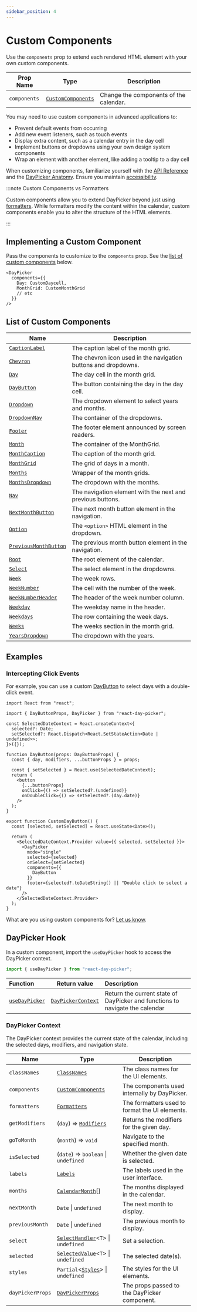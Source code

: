 ```yaml
---
sidebar_position: 4
---
```


# Custom Components

Use the `components` prop to extend each rendered HTML element with your own custom components.

| Prop Name    | Type                                                          | Description                            |
| ------------ | ------------------------------------------------------------- | -------------------------------------- |
| `components` | [`CustomComponents`](../api/type-aliases/CustomComponents.md) | Change the components of the calendar. |

You may need to use custom components in advanced applications to:

- Prevent default events from occurring
- Add new event listeners, such as touch events
- Display extra content, such as a calendar entry in the day cell
- Implement buttons or dropdowns using your own design system components
- Wrap an element with another element, like adding a tooltip to a day cell

When customizing components, familiarize yourself with the [API Reference](../api#components) and the [DayPicker Anatomy](../docs/anatomy.mdx). Ensure you maintain [accessibility](../guides/accessibility.mdx).

:::note Custom Components vs Formatters

Custom components allow you to extend DayPicker beyond just using [formatters](../docs/translation.mdx#custom-formatters). While formatters modify the content within the calendar, custom components enable you to alter the structure of the HTML elements.

:::

## Implementing a Custom Component

Pass the components to customize to the `components` prop. See the [list of custom components](#list-of-custom-components) below.

```tsx
<DayPicker
  components={{
    Day: CustomDaycell,
    MonthGrid: CustomMonthGrid
    // etc
  }}
/>
```

## List of Custom Components

| Name                                                             | Description                                                    |
| ---------------------------------------------------------------- | -------------------------------------------------------------- |
| [`CaptionLabel`](../api/functions/CaptionLabel.md)               | The caption label of the month grid.                           |
| [`Chevron`](../api/functions/Chevron.md)                         | The chevron icon used in the navigation buttons and dropdowns. |
| [`Day`](../api/functions/Day.md)                                 | The day cell in the month grid.                                |
| [`DayButton`](../api/functions/DayButton.md)                     | The button containing the day in the day cell.                 |
| [`Dropdown`](../api/functions/Dropdown.md)                       | The dropdown element to select years and months.               |
| [`DropdownNav`](../api/functions/DropdownNav.md)                 | The container of the dropdowns.                                |
| [`Footer`](../api/functions/Footer.md)                           | The footer element announced by screen readers.                |
| [`Month`](../api/functions/Month.md)                             | The container of the MonthGrid.                                |
| [`MonthCaption`](../api/functions/MonthCaption.md)               | The caption of the month grid.                                 |
| [`MonthGrid`](../api/functions/MonthGrid.md)                     | The grid of days in a month.                                   |
| [`Months`](../api/functions/Months.md)                           | Wrapper of the month grids.                                    |
| [`MonthsDropdown`](../api/functions/MonthsDropdown.md)           | The dropdown with the months.                                  |
| [`Nav`](../api/functions/Nav.md)                                 | The navigation element with the next and previous buttons.     |
| [`NextMonthButton`](../api/functions/NextMonthButton.md)         | The next month button element in the navigation.               |
| [`Option`](../api/functions/Option.md)                           | The `<option>` HTML element in the dropdown.                   |
| [`PreviousMonthButton`](../api/functions/PreviousMonthButton.md) | The previous month button element in the navigation.           |
| [`Root`](../api/functions/Root.md)                               | The root element of the calendar.                              |
| [`Select`](../api/functions/Select.md)                           | The select element in the dropdowns.                           |
| [`Week`](../api/functions/Week.md)                               | The week rows.                                                 |
| [`WeekNumber`](../api/functions/WeekNumber.md)                   | The cell with the number of the week.                          |
| [`WeekNumberHeader`](../api/functions/WeekNumberHeader.md)       | The header of the week number column.                          |
| [`Weekday`](../api/functions/Weekday.md)                         | The weekday name in the header.                                |
| [`Weekdays`](../api/functions/Weekdays.md)                       | The row containing the week days.                              |
| [`Weeks`](../api/functions/Weeks.md)                             | The weeks section in the month grid.                           |
| [`YearsDropdown`](../api/functions/YearsDropdown.md)             | The dropdown with the years.                                   |

## Examples

### Intercepting Click Events

For example, you can use a custom [DayButton](../api/functions/DayButton.md) to select days with a double-click event.

```tsx title="./MyDatePicker.tsx"
import React from "react";

import { DayButtonProps, DayPicker } from "react-day-picker";

const SelectedDateContext = React.createContext<{
  selected?: Date;
  setSelected?: React.Dispatch<React.SetStateAction<Date | undefined>>;
}>({});

function DayButton(props: DayButtonProps) {
  const { day, modifiers, ...buttonProps } = props;

  const { setSelected } = React.use(SelectedDateContext);
  return (
    <button
      {...buttonProps}
      onClick={() => setSelected?.(undefined)}
      onDoubleClick={() => setSelected?.(day.date)}
    />
  );
}

export function CustomDayButton() {
  const [selected, setSelected] = React.useState<Date>();

  return (
    <SelectedDateContext.Provider value={{ selected, setSelected }}>
      <DayPicker
        mode="single"
        selected={selected}
        onSelect={setSelected}
        components={{
          DayButton
        }}
        footer={selected?.toDateString() || "Double click to select a date"}
      />
    </SelectedDateContext.Provider>
  );
}
```

<BrowserWindow>
  <Examples.CustomDayButton />
</BrowserWindow>

What are you using custom components for? [Let us know](https://github.com/gpbl/react-day-picker/discussions).

## DayPicker Hook

In a custom component, import the `useDayPicker` hook to access the DayPicker context.

```ts
import { useDayPicker } from "react-day-picker";
```

| Function                                           | Return value                                                  | Description                                                                  |
| :------------------------------------------------- | ------------------------------------------------------------- | :--------------------------------------------------------------------------- |
| [`useDayPicker`](../api/functions/useDayPicker.md) | [`DayPickerContext`](../api/type-aliases/DayPickerContext.md) | Return the current state of DayPicker and functions to navigate the calendar |

### DayPicker Context

The DayPicker context provides the current state of the calendar, including the selected days, modifiers, and navigation state.

| Name             | Type                                                                          | Description                                    |
| ---------------- | ----------------------------------------------------------------------------- | ---------------------------------------------- |
| `classNames`     | [`ClassNames`](../api/type-aliases/ClassNames.md)                             | The class names for the UI elements.           |
| `components`     | [`CustomComponents`](../api/type-aliases/CustomComponents.md)                 | The components used internally by DayPicker.   |
| `formatters`     | [`Formatters`](../api/type-aliases/Formatters.md)                             | The formatters used to format the UI elements. |
| `getModifiers`   | (`day`) => [`Modifiers`](../api/type-aliases/Modifiers.md)                    | Returns the modifiers for the given day.       |
| `goToMonth`      | (`month`) => `void`                                                           | Navigate to the specified month.               |
| `isSelected`     | (`date`) => `boolean` \| `undefined`                                          | Whether the given date is selected.            |
| `labels`         | [`Labels`](../api/type-aliases/Labels.md)                                     | The labels used in the user interface.         |
| `months`         | [`CalendarMonth`](../api/classes/CalendarMonth.md)[]                          | The months displayed in the calendar.          |
| `nextMonth`      | `Date` \| `undefined`                                                         | The next month to display.                     |
| `previousMonth`  | `Date` \| `undefined`                                                         | The previous month to display.                 |
| `select`         | [`SelectHandler`](../api/type-aliases/SelectHandler.md)\<`T`\> \| `undefined` | Set a selection.                               |
| `selected`       | [`SelectedValue`](../api/type-aliases/SelectedValue.md)\<`T`\> \| `undefined` | The selected date(s).                          |
| `styles`         | `Partial`\<[`Styles`](../api/type-aliases/Styles.md)\> \| `undefined`         | The styles for the UI elements.                |
| `dayPickerProps` | [`DayPickerProps`](../api/type-aliases/DayPickerProps.md)                     | The props passed to the DayPicker component.   |
